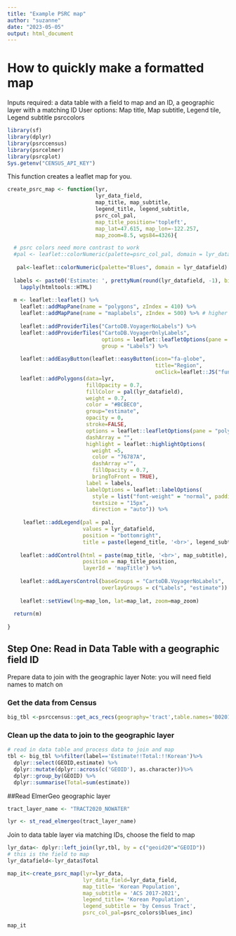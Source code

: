 ```yaml
---
title: "Example PSRC map"
author: "suzanne"
date: "2023-05-05"
output: html_document
---
```

# How to quickly make a formatted map
Inputs required: 
a data table with a field to map and an ID, 
a geographic layer with a matching ID
User options:
Map title, Map subtitle,
Legend tile, Legend subtitle
psrccolors



```r
library(sf)
library(dplyr)
library(psrccensus)
library(psrcelmer)
library(psrcplot)
Sys.getenv("CENSUS_API_KEY")
```


This function creates a leaflet map for you.
```r
create_psrc_map <- function(lyr,
                            lyr_data_field,
                            map_title, map_subtitle,
                            legend_title, legend_subtitle,
                            psrc_col_pal,
                            map_title_position='topleft',
                            map_lat=47.615, map_lon=-122.257, 
                            map_zoom=8.5, wgs84=4326){

  # psrc colors need more contrast to work
  #pal <- leaflet::colorNumeric(palette=psrc_col_pal, domain = lyr_datafield)
  
   pal<-leaflet::colorNumeric(palette="Blues", domain = lyr_datafield)
  
  labels <- paste0('Estimate: ', prettyNum(round(lyr_datafield, -1), big.mark = ",")) %>%
    lapply(htmltools::HTML)
  
  m <- leaflet::leaflet() %>%
    leaflet::addMapPane(name = "polygons", zIndex = 410) %>%
    leaflet::addMapPane(name = "maplabels", zIndex = 500) %>% # higher zIndex rendered on top
    
    leaflet::addProviderTiles("CartoDB.VoyagerNoLabels") %>%
    leaflet::addProviderTiles("CartoDB.VoyagerOnlyLabels",
                              options = leaflet::leafletOptions(pane = "maplabels"),
                              group = "Labels") %>%
    
    leaflet::addEasyButton(leaflet::easyButton(icon="fa-globe",
                                               title="Region",
                                               onClick=leaflet::JS("function(btn, map){map.setView([47.615,-122.257],8.5); }"))) %>%
    leaflet::addPolygons(data=lyr,
                         fillOpacity = 0.7,
                         fillColor = pal(lyr_datafield),
                         weight = 0.7,
                         color = "#BCBEC0",
                         group="estimate",
                         opacity = 0,
                         stroke=FALSE,
                         options = leaflet::leafletOptions(pane = "polygons"),
                         dashArray = "",
                         highlight = leaflet::highlightOptions(
                           weight =5,
                           color = "76787A",
                           dashArray ="",
                           fillOpacity = 0.7,
                           bringToFront = TRUE),
                         label = labels,
                         labelOptions = leaflet::labelOptions(
                           style = list("font-weight" = "normal", padding = "3px 8px"),
                           textsize = "15px",
                           direction = "auto")) %>%
    
     leaflet::addLegend(pal = pal,
                        values = lyr_datafield,
                        position = "bottomright",
                        title = paste(legend_title, '<br>', legend_subtitle)) %>%
     
    leaflet::addControl(html = paste(map_title, '<br>', map_subtitle),
                        position = map_title_position,
                        layerId = 'mapTitle') %>%
    
    leaflet::addLayersControl(baseGroups = "CartoDB.VoyagerNoLabels",
                              overlayGroups = c("Labels", "estimate")) %>%
    
    leaflet::setView(lng=map_lon, lat=map_lat, zoom=map_zoom)
  
  return(m)
  
}
```

## Step One: Read in Data Table with a geographic field ID
Prepare data to join with the geographic layer
Note: you will need field names to match on


### Get the data from Census
```r
big_tbl <-psrccensus::get_acs_recs(geography='tract',table.names='B02015',year=2021, acs.type='acs5')
```

### Clean up the data to join to the geographic layer
```r
# read in data table and process data to join and map
tbl <- big_tbl %>%filter(label=='Estimate!!Total:!!Korean')%>% 
  dplyr::select(GEOID,estimate) %>%
  dplyr::mutate(dplyr::across(c('GEOID'), as.character))%>%
  dplyr::group_by(GEOID) %>%
  dplyr::summarise(Total=sum(estimate))
```


##Read ElmerGeo geographic layer

```r
tract_layer_name <- "TRACT2020_NOWATER"

lyr <- st_read_elmergeo(tract_layer_name)
```

Join to data table layer via matching IDs, choose the field to map
```r
lyr_data<- dplyr::left_join(lyr,tbl, by = c("geoid20"="GEOID"))
# this is the field to map
lyr_datafield<-lyr_data$Total
```

```r
map_it<-create_psrc_map(lyr=lyr_data, 
                        lyr_data_field=lyr_data_field,
                        map_title= 'Korean Population',
                        map_subtitle = 'ACS 2017-2021',
                        legend_title= 'Korean Population',
                        legend_subtitle = 'by Census Tract',
                        psrc_col_pal=psrc_colors$blues_inc)

```

```r
map_it
```


